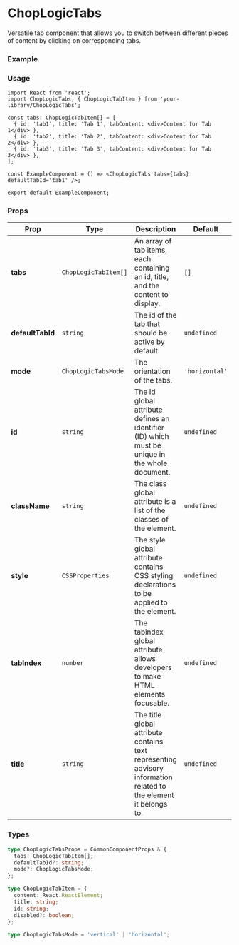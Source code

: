 
<Meta of={ChopLogicTabsStories} title='Tabs' />

# ChopLogicTabs

Versatile tab component that allows you to switch between different pieces of content by clicking on corresponding tabs.

### Example

<Canvas>
  <Story of={ChopLogicTabsStories.Default} />
</Canvas>

### Usage

```tsx
import React from 'react';
import ChopLogicTabs, { ChopLogicTabItem } from 'your-library/ChopLogicTabs';

const tabs: ChopLogicTabItem[] = [
  { id: 'tab1', title: 'Tab 1', tabContent: <div>Content for Tab 1</div> },
  { id: 'tab2', title: 'Tab 2', tabContent: <div>Content for Tab 2</div> },
  { id: 'tab3', title: 'Tab 3', tabContent: <div>Content for Tab 3</div> },
];

const ExampleComponent = () => <ChopLogicTabs tabs={tabs} defaultTabId='tab1' />;

export default ExampleComponent;
```

### Props

| Prop             | Type                 | Description                                                                                                      | Default        | Required |
| ---------------- | -------------------- | ---------------------------------------------------------------------------------------------------------------- | -------------- | -------- |
| **tabs**         | `ChopLogicTabItem[]` | An array of tab items, each containing an id, title, and the content to display.                                 | `[]`           | Yes      |
| **defaultTabId** | `string`             | The id of the tab that should be active by default.                                                              | `undefined`    | No       |
| **mode**         | `ChopLogicTabsMode`  | The orientation of the tabs.                                                                                     | `'horizontal'` | No       |
| **id**           | `string`             | The id global attribute defines an identifier (ID) which must be unique in the whole document.                   | `undefined`    | No       |
| **className**    | `string`             | The class global attribute is a list of the classes of the element.                                              | `undefined`    | No       |
| **style**        | `CSSProperties`      | The style global attribute contains CSS styling declarations to be applied to the element.                       | `undefined`    | No       |
| **tabIndex**     | `number`             | The tabindex global attribute allows developers to make HTML elements focusable.                                 | `undefined`    | No       |
| **title**        | `string`             | The title global attribute contains text representing advisory information related to the element it belongs to. | `undefined`    | No       |

### Types

```ts
type ChopLogicTabsProps = CommonComponentProps & {
  tabs: ChopLogicTabItem[];
  defaultTabId?: string;
  mode?: ChopLogicTabsMode;
};

type ChopLogicTabItem = {
  content: React.ReactElement;
  title: string;
  id: string;
  disabled?: boolean;
};

type ChopLogicTabsMode = 'vertical' | 'horizontal';
```
